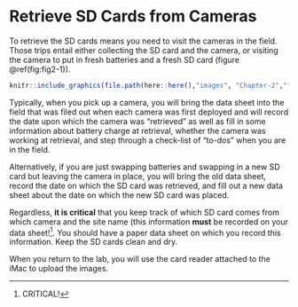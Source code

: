 # Retrieve SD Cards from Cameras {#get-sd-cards}

To retrieve the SD cards means you need to visit the cameras in the field. Those trips entail either collecting the SD card and the camera, or visiting the camera to put in fresh batteries and a fresh SD card (figure \@ref(fig:fig2-1)).

```r
knitr::include_graphics(file.path(here::here(),"images", "Chapter-2","fig2.1.peyton_schmitt_w_camera.jpg")) #figure
```


Typically, when you pick up a camera, you will bring the data sheet into the field that was filed out when each camera was first deployed and will record the date upon which the camera was "retrieved" as well as fill in some information about battery charge at retrieval, whether the camera was working at retrieval, and step through a check-list of "to-dos" when you are in the field. 

Alternatively, if you are just swapping batteries and swapping in a new SD card but leaving the camera in place, you will bring the old data sheet, record the date on which the SD card was retrieved, and fill out a new data sheet about the date on which the new SD card was placed.

Regardless, **it is critical** that you keep track of which SD card comes from which camera and the site name (this information **must** be recorded on your data sheet![^1]. You should have a paper data sheet on which you record this information. Keep the SD cards clean and dry.

When you return to the lab, you will use the card reader attached to the iMac to upload the images.


[^1]: CRITICAL!
